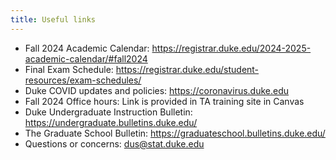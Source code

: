 ```yaml
---
title: Useful links
---
```


-   Fall 2024 Academic Calendar: <https://registrar.duke.edu/2024-2025-academic-calendar/#fall2024>
-   Final Exam Schedule: <https://registrar.duke.edu/student-resources/exam-schedules/>
-   Duke COVID updates and policies: <https://coronavirus.duke.edu>
-   Fall 2024 Office hours: Link is provided in TA training site in Canvas
-   Duke Undergraduate Instruction Bulletin: <https://undergraduate.bulletins.duke.edu/>
-   The Graduate School Bulletin: <https://graduateschool.bulletins.duke.edu/>
-   Questions or concerns: [dus\@stat.duke.edu](mailto:dus@stat.duke.edu)

<!--# Don't put the live link to the Office hours site in this public repo -->

<!--# Bulletin links still show 23-24 editions as of August 17, 2024. Verify for 24-25 -->
